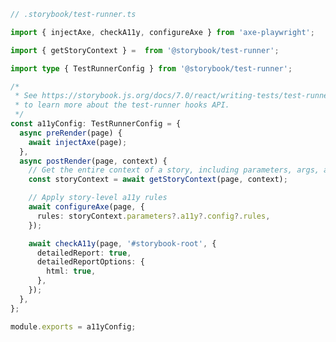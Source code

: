 ```ts
// .storybook/test-runner.ts

import { injectAxe, checkA11y, configureAxe } from 'axe-playwright';

import { getStoryContext } =  from '@storybook/test-runner';

import type { TestRunnerConfig } from '@storybook/test-runner';

/*
 * See https://storybook.js.org/docs/7.0/react/writing-tests/test-runner#test-hook-api-experimental
 * to learn more about the test-runner hooks API.
 */
const a11yConfig: TestRunnerConfig = {
  async preRender(page) {
    await injectAxe(page);
  },
  async postRender(page, context) {
    // Get the entire context of a story, including parameters, args, argTypes, etc.
    const storyContext = await getStoryContext(page, context);

    // Apply story-level a11y rules
    await configureAxe(page, {
      rules: storyContext.parameters?.a11y?.config?.rules,
    });

    await checkA11y(page, '#storybook-root', {
      detailedReport: true,
      detailedReportOptions: {
        html: true,
      },
    });
  },
};

module.exports = a11yConfig;
```
